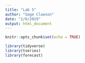 ```yaml
---
title: "Lab 5"
author: "Gage Clawson"
date: "2/6/2019"
output: html_document
---
```


```r
knitr::opts_chunk$set(echo = TRUE)
```

```r
library(tidyverse)
library(tseries)
library(forecast)

```

